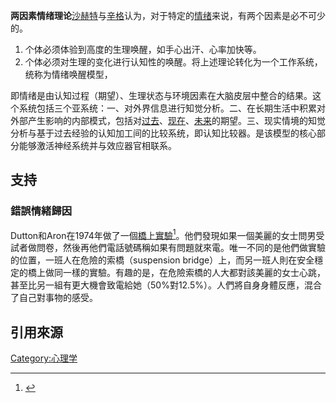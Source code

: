 {{expert|time=2019-03-21T04:59:00+00:00}}
'''两因素情绪理论'''[[沙赫特|沙赫特]]与[[辛格|辛格]]认为，对于特定的[[情绪|情绪]]来说，有两个因素是必不可少的。

#个体必须体验到高度的生理唤醒，如手心出汗、心率加快等。
#个体必须对生理的变化进行认知性的唤醒。将上述理论转化为一个工作系统，统称为情绪唤醒模型，

即情绪是由认知过程（期望）、生理状态与环境因素在大脑皮层中整合的结果。这个系统包括三个亚系统：一、对外界信息进行知觉分析。二、在长期生活中积累对外部产生影响的内部模式，包括对[[过去|过去]]、[[现在|现在]]、[[未来|未来]]的期望。三、现实情境的知觉分析与基于过去经验的认知加工间的比较系统，即认知比较器。是该模型的核心部分能够激活神经系统并与效应器官相联系。

== 支持 ==

=== 錯誤情緒歸因 ===
{{see also|吊橋效應}}
Dutton和Aron在1974年做了一個[[吊橋效應|橋上實驗]]<ref>{{Cite journal|title=Some evidence for heightened sexual attraction under conditions of high anxiety.|url=http://dx.doi.org/10.1037/h0037031|last=Dutton|first=Donald G.|last2=Aron|first2=Arthur P.|date=1974|journal=Journal of Personality and Social Psychology|issue=4|doi=10.1037/h0037031|volume=30|pages=510–517|issn=1939-1315}}</ref>。他們發現如果一個美麗的女士問男受試者做問卷，然後再他們電話號碼稱如果有問題就來電。唯一不同的是他們做實驗的位置，一班人在危險的索橋（suspension bridge）上，而另一班人則在安全穩定的橋上做同一樣的實驗。有趣的是，在危險索橋的人大都對該美麗的女士心跳，甚至比另一組有更大機會致電給她（50%對12.5%）。人們將自身身體反應，混合了自己對事物的感受。

== 引用來源 ==
<references />
[[Category:心理学|Category:心理学]]